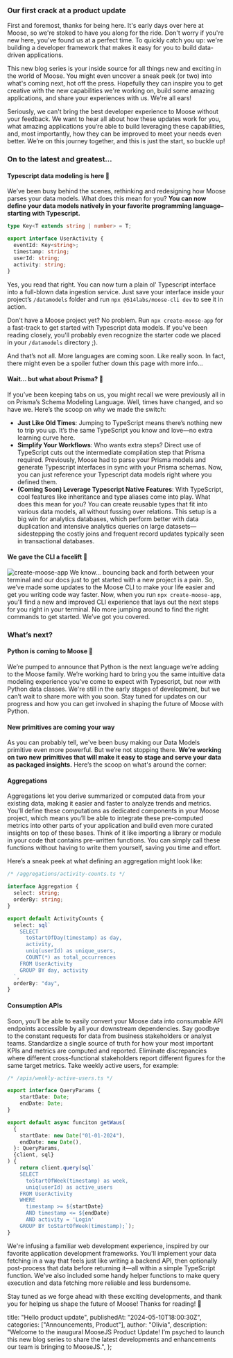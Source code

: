 ### Our first crack at a product update

First and foremost, thanks for being here. It's early days over here at Moose, so we're stoked to have you along for the ride. Don't worry if you're new here, you've found us at a perfect time. To quickly catch you up: we're building a developer framework that makes it easy for you to build data-driven applications.

This new blog series is your inside source for all things new and exciting in the world of Moose. You might even uncover a sneak peek (or two) into what's coming next, hot off the press. Hopefully they can inspire you to get creative with the new capabilities we're working on, build some amazing applications, and share your experiences with us. We're all ears!

Seriously, we can't bring the best developer experience to Moose without your feedback. We want to hear all about how these updates work for you, what amazing applications you’re able to build leveraging these capabilities, and, most importantly, how they can be improved to meet your needs even better. We’re on this journey together, and this is just the start, so buckle up!

### On to the latest and greatest...

#### Typescript data modeling is here 🚀

We’ve been busy behind the scenes, rethinking and redesigning how Moose parses your data models. What does this mean for you? **You can now define your data models natively in your favorite programming language– starting with Typescript.**

```typescript
type Key<T extends string | number> = T;

export interface UserActivity {
  eventId: Key<string>;
  timestamp: string;
  userId: string;
  activity: string;
}
```

Yes, you read that right. You can now turn a plain ol' Typescript interface into a full-blown data ingestion service. Just save your interface inside your project’s `/datamodels` folder and run `npx @514labs/moose-cli dev` to see it in action.

Don't have a Moose project yet? No problem.
Run `npx create-moose-app` for a fast-track to get started with Typescript data models. If you've been reading closely, you'll probably even recognize the starter code we placed in your `/datamodels` directory ;).

And that’s not all.
More languages are coming soon. Like really soon. In fact, there might even be a spoiler futher down this page with more info...

#### Wait... but what about Prisma? 🤔

If you’ve been keeping tabs on us, you might recall we were previously all in on Prisma’s Schema Modeling Language. Well, times have changed, and so have we. Here’s the scoop on why we made the switch:

- **Just Like Old Times**: Jumping to TypeScript means there’s nothing new to trip you up. It’s the same TypeScript you know and love—no extra learning curve here.
- **Simplify Your Workflows**: Who wants extra steps? Direct use of TypeScript cuts out the intermediate compilation step that Prisma required. Previously, Moose had to parse your Prisma models and generate Typescript interfaces in sync with your Prisma schemas. Now, you can just reference your Typescript data models right where you defined them.
- **(Coming Soon) Leverage Typescript Native Features**: With TypeScript, cool features like inheritance and type aliases come into play. What does this mean for you? You can create reusable types that fit into various data models, all without fussing over relations. This setup is a big win for analytics databases, which perform better with data duplication and intensive analytics queries on large datasets—sidestepping the costly joins and frequent record updates typically seen in transactional databases.

#### We gave the CLI a facelift 🎨

![create-moose-app](/images/posts/product-update/1/create-moose-app.png)
We know... bouncing back and forth between your terminal and our docs just to get started with a new project is a pain. So, we’ve made some updates to the Moose CLI to make your life easier and get you writing code way faster. Now, when you run `npx create-moose-app`, you'll find a new and improved CLI experience that lays out the next steps for you right in your terminal. No more jumping around to find the right commands to get started. We’ve got you covered.

### What’s next?

#### Python is coming to Moose 🐍

We’re pumped to announce that Python is the next language we’re adding to the Moose family. We’re working hard to bring you the same intuitive data modeling experience you’ve come to expect with Typescript, but now with Python data classes. We're still in the early stages of development, but we can’t wait to share more with you soon. Stay tuned for updates on our progress and how you can get involved in shaping the future of Moose with Python.

#### New primitives are coming your way

As you can probably tell, we've been busy making our Data Models primitive even more powerful. But we’re not stopping there. **We’re working on two new primitives that will make it easy to stage and serve your data as packaged insights.** Here’s the scoop on what's around the corner:

#### Aggregations

Aggregations let you derive summarized or computed data from your existing data, making it easier and faster to analyze trends and metrics. You'll define these computations as dedicated components in your Moose project, which means you’ll be able to integrate these pre-computed metrics into other parts of your application and build even more curated insights on top of these bases. Think of it like importing a library or module in your code that contains pre-written functions. You can simply call these functions without having to write them yourself, saving you time and effort.

Here’s a sneak peek at what defining an aggregation might look like:

```typescript
/* /aggregations/activity-counts.ts */

interface Aggregation {
  select: string;
  orderBy: string;
}

export default ActivityCounts {
  select: sql`
    SELECT
      toStartOfDay(timestamp) as day,
      activity,
      uniq(userId) as unique_users,
      COUNT(*) as total_occurrences
    FROM UserActivity
    GROUP BY day, activity
  `,
  orderBy: "day",
}

```

#### Consumption APIs

Soon, you’ll be able to easily convert your Moose data into consumable API endpoints accessible by all your downstream dependencies. Say goodbye to the constant requests for data from business stakeholders or analyst teams. Standardize a single source of truth for how your most important KPIs and metrics are computed and reported. Eliminate discrepancies where different cross-functional stakeholders report different figures for the same target metrics. Take weekly active users, for example:

```typescript
/* /apis/weekly-active-users.ts */

export interface QueryParams {
	startDate: Date;
	endDate: Date;
}

export default async funciton getWaus(
  {
    startDate: new Date("01-01-2024"),
    endDate: new Date(),
  }: QueryParams,
  {client, sql}
) {
	return client.query(sql`
    SELECT
      toStartOfWeek(timestamp) as week,
      uniq(userId) as active_users
    FROM UserActivity
    WHERE
      timestamp >= ${startDate}
      AND timestamp <= ${endDate}
      AND activity = 'Login'
    GROUP BY toStartOfWeek(timestamp);`);
}
```

We're infusing a familiar web development experience, inspired by our favorite application development frameworks. You'll implement your data fetching in a way that feels just like writing a backend API, then optionally post-process that data before returning it—all within a simple TypeScript function. We've also included some handy helper functions to make query execution and data fetching more reliable and less burdensome.

Stay tuned as we forge ahead with these exciting developments, and thank you for helping us shape the future of Moose! Thanks for reading! 🦌

  title: "Hello product update",
  publishedAt: "2024-05-10T18:00:30Z",
  categories: ["Announcements, Product"],
  author: "Olivia",
  description:
    "Welcome to the inaugural MooseJS Product Update! I’m psyched to launch this new blog series to share the latest developments and enhancements our team is bringing to MooseJS.",
};
